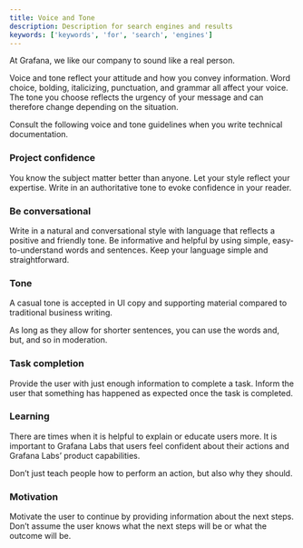 ```yaml
---
title: Voice and Tone
description: Description for search engines and results
keywords: ['keywords', 'for', 'search', 'engines']
---
```


<!-- Output copied to clipboard! -->

<!-----

Yay, no errors, warnings, or alerts!

Conversion time: 0.686 seconds.


Using this Markdown file:

1. Paste this output into your source file.
2. See the notes and action items below regarding this conversion run.
3. Check the rendered output (headings, lists, code blocks, tables) for proper
   formatting and use a linkchecker before you publish this page.

Conversion notes:

* Docs to Markdown version 1.0β33
* Wed Dec 07 2022 11:58:31 GMT-0800 (PST)
* Source doc: Untitled document
----->



At Grafana, we like our company to sound like a real person.

Voice and tone reflect your attitude and how you convey information. Word choice, bolding, italicizing, punctuation, and grammar all affect your voice. The tone you choose reflects the urgency of your message and can therefore change depending on the situation.

Consult the following voice and tone guidelines when you write technical documentation.


### Project confidence

You know the subject matter better than anyone. Let your style reflect your expertise. Write in an authoritative tone to evoke confidence in your reader.


### Be conversational

Write in a natural and conversational style with language that reflects a positive and friendly tone. Be informative and helpful by using simple, easy-to-understand words and sentences. Keep your language simple and straightforward.


### Tone

A casual tone is accepted in UI copy and supporting material compared to traditional business writing.

As long as they allow for shorter sentences, you can use the words and, but, and so in moderation.


### Task completion

Provide the user with just enough information to complete a task. Inform the user that something has happened as expected once the task is completed.


### Learning

There are times when it is helpful to explain or educate users more. It is important to Grafana Labs that users feel confident about their actions and Grafana Labs’ product capabilities.

Don’t just teach people how to perform an action, but also why they should.


### Motivation

Motivate the user to continue by providing information about the next steps. Don’t assume the user knows what the next steps will be or what the outcome will be.

